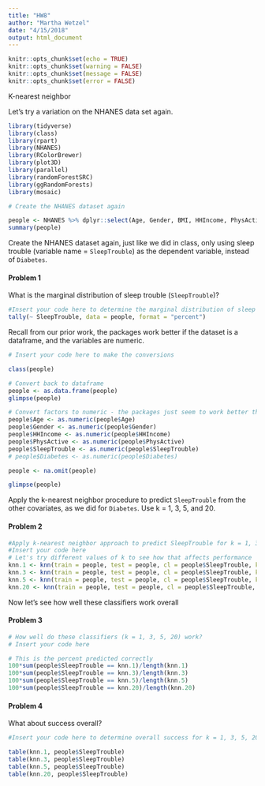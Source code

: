 ```yaml
---
title: "HW8"
author: "Martha Wetzel"
date: "4/15/2018"
output: html_document
---
```



```r
knitr::opts_chunk$set(echo = TRUE)
knitr::opts_chunk$set(warning = FALSE)
knitr::opts_chunk$set(message = FALSE)
knitr::opts_chunk$set(error = FALSE)
```

K-nearest neighbor

Let's try a variation on the NHANES data set again.

```r
library(tidyverse)
library(class)
library(rpart)
library(NHANES)
library(RColorBrewer)
library(plot3D)
library(parallel)
library(randomForestSRC)
library(ggRandomForests)
library(mosaic)

# Create the NHANES dataset again

people <- NHANES %>% dplyr::select(Age, Gender, BMI, HHIncome, PhysActive, SleepTrouble) 
summary(people)

```

Create the NHANES dataset again, just like we did in class, only using sleep trouble (variable name = `SleepTrouble`) as the dependent variable, instead of `Diabetes`. 

#### Problem 1

What is the marginal distribution of sleep trouble (`SleepTrouble`)?

```r

#Insert your code here to determine the marginal distribution of sleep trouble in the NHANES dataset.
tally(~ SleepTrouble, data = people, format = "percent")

```

Recall from our prior work, the packages work better if the dataset is a dataframe, and the variables are numeric.



```r

# Insert your code here to make the conversions

class(people)

# Convert back to dataframe
people <- as.data.frame(people)
glimpse(people)

# Convert factors to numeric - the packages just seem to work better that way
people$Age <- as.numeric(people$Age)
people$Gender <- as.numeric(people$Gender)
people$HHIncome <- as.numeric(people$HHIncome)
people$PhysActive <- as.numeric(people$PhysActive)
people$SleepTrouble <- as.numeric(people$SleepTrouble)
# people$Diabetes <- as.numeric(people$Diabetes)

people <- na.omit(people)

glimpse(people)


```

Apply the k-nearest neighbor procedure to predict `SleepTrouble` from the other covariates, as we did for `Diabetes`. Use k = 1, 3, 5, and 20.

#### Problem 2

```r

#Apply k-nearest neighbor approach to predict SleepTrouble for k = 1, 3, 5, 20
#Insert your code here
# Let's try different values of k to see how that affects performance
knn.1 <- knn(train = people, test = people, cl = people$SleepTrouble, k = 1)
knn.3 <- knn(train = people, test = people, cl = people$SleepTrouble, k = 3)
knn.5 <- knn(train = people, test = people, cl = people$SleepTrouble, k = 5)
knn.20 <- knn(train = people, test = people, cl = people$SleepTrouble, k = 20)

```

Now let's see how well these classifiers work overall

#### Problem 3

```r

# How well do these classifiers (k = 1, 3, 5, 20) work?
# Insert your code here

# This is the percent predicted correctly 
100*sum(people$SleepTrouble == knn.1)/length(knn.1)
100*sum(people$SleepTrouble == knn.3)/length(knn.3)
100*sum(people$SleepTrouble == knn.5)/length(knn.5)
100*sum(people$SleepTrouble == knn.20)/length(knn.20)


```

#### Problem 4

What about success overall?

```r

#Insert your code here to determine overall success for k = 1, 3, 5, 20

table(knn.1, people$SleepTrouble)
table(knn.3, people$SleepTrouble)
table(knn.5, people$SleepTrouble)
table(knn.20, people$SleepTrouble)

```





